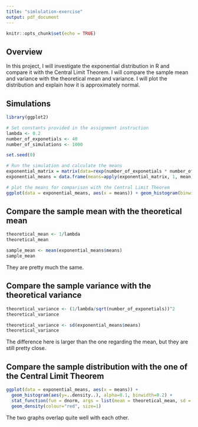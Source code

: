 ```yaml
---
title: "simlulation-exercise"
output: pdf_document
---
```


```r
knitr::opts_chunk$set(echo = TRUE)
```

## Overview

In this project, I will investigate the exponential distribution in R and compare it with the Central Limit Theorem. I will compare the sample mean and variance with the theoretical mean and variance. I will plot the distribution and explain how it is approximately normal.

## Simulations

```r
library(ggplot2)

# Set constants provided in the assignment instruction
lambda <- 0.2
number_of_exponetials <- 40
number_of_simulations <- 1000

set.seed(0)

# Run the simulation and calculate the means
exponential_matrix = matrix(data=rexp(number_of_exponetials * number_of_simulations, lambda), nrow=number_of_simulations)
exponential_means = data.frame(means=apply(exponential_matrix, 1, mean))

# plot the means for comparison with the Central Limit Theorem 
ggplot(data = exponential_means, aes(x = means)) + geom_histogram(binwidth=0.2)
```

## Compare the sample mean with the theoretical mean


```r
theoretical_mean <- 1/lambda
theoretical_mean
```

```r
sample_mean <- mean(exponential_means$means)
sample_mean
```

They are pretty much the same.

## Compare the sample variance with the theoretical variance

```r
theoretical_variance <- (1/lambda/sqrt(number_of_exponetials))^2
theoretical_variance
```

```r
theoretical_variance <- sd(exponential_means$means)
theoretical_variance
```

The difference here is larger than the one regarding the mean, but they are still pretty close.

## Compare the sample distribution with the one of the Central Limit Theorem

```r
ggplot(data = exponential_means, aes(x = means)) + 
  geom_histogram(aes(y=..density..), alpha=0.1, binwidth=0.2) + 
  stat_function(fun = dnorm, args = list(mean = theoretical_mean, sd = sqrt(theoretical_variance)), colour = "blue", size=1) + 
  geom_density(colour="red", size=1)
```

The two graphs overlap quite well with each other.
